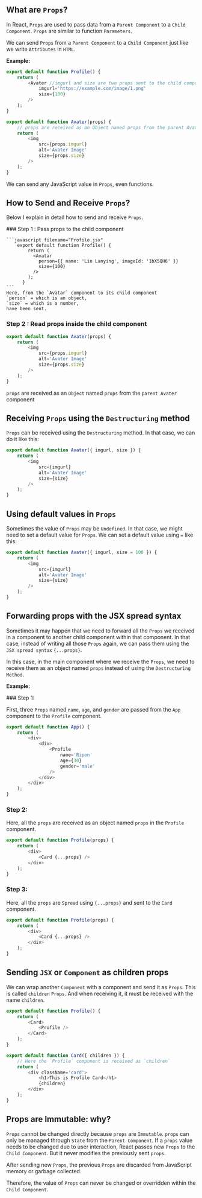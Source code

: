 
## What are `Props`?

In React, `Props` are used to pass data from a `Parent Component` to a `Child Component`. `Props` are similar to function `Parameters`.

We can send `Props` from a `Parent Component` to a `Child Component` just like we write `Attributes` in `HTML`.

**Example:**

```javascript filename="Profile.jsx" {4,5}
export default function Profile() {
    return (
        <Avater //imgurl and size are two props sent to the child component Avater
            imgurl='https://example.com/image/1.png'
            size={100}
        />
    );
}
```

```javascript filename="Avater.jsx" {5-7}
export default function Avater(props) {
    // props are received as an Object named props from the parent Avater component
    return (
        <img
            src={props.imgurl}
            alt='Avater Image'
            size={props.size}
        />
    );
}
```

We can send any JavaScript value in `Props`, even functions.

## How to Send and Receive `Props`?

Below I explain in detail how to send and receive `Props`.

<Steps>
    ### Step 1 :  Pass props to the child component

    ```javascript filename="Profile.jsx"
        export default function Profile() {
            return (
              <Avatar
                person={{ name: 'Lin Lanying', imageId: '1bX5QH6' }}
                size={100}
              />
            );
          }
    ```
    Here, from the `Avatar` component to its child component
    `person` = which is an object,
    `size` = which is a number,
    have been sent.

### Step 2 : Read props inside the child component

```javascript filename="Avater.jsx" {1,5-7}
export default function Avater(props) {
    return (
        <img
            src={props.imgurl}
            alt='Avater Image'
            size={props.size}
        />
    );
}
```

`props` are received as an `Object` named `props` from the `parent Avater` component

</Steps>

## Receiving `Props` using the `Destructuring` method

`Props` can be received using the `Destructuring` method. In that case, we can do it like this:

```javascript filename="Avater.jsx" {1}
export default function Avater({ imgurl, size }) {
    return (
        <img
            src={imgurl}
            alt='Avater Image'
            size={size}
        />
    );
}
```

## Using default values in `Props`

Sometimes the value of `Props` may be `Undefined`. In that case, we might need to set a default value for `Props`. We can set a default value using `=` like this:

```javascript showLineNumbers filename="Avater.jsx" {1}
export default function Avater({ imgurl, size = 100 }) {
    return (
        <img
            src={imgurl}
            alt='Avater Image'
            size={size}
        />
    );
}
```

## Forwarding props with the JSX spread syntax

Sometimes it may happen that we need to forward all the `Props` we received in a component to another child component within that component. In that case, instead of writing all those `Props` again, we can pass them using the `JSX spread syntax` `{...props}`.

In this case, in the main component where we receive the `Props`, we need to receive them as an object named `props` instead of using the `Destructuring Method`.

**Example:**

<Steps>
### Step 1:

First, three `Props` named `name`, `age`, and `gender` are passed from the `App` component to the `Profile` component.

```javascript filename="App.jsx" showLineNumbers
export default function App() {
    return (
        <div>
            <div>
                <Profile
                    name='Ripon'
                    age={30}
                    gender='male'
                />
            </div>
        </div>
    );
}
```

### Step 2:

Here, all the `props` are received as an object named `props` in the `Profile` component.

```javascript filename="Profile.jsx" showLineNumbers {1}
export default function Profile(props) {
    return (
        <div>
            <Card {...props} />
        </div>
    );
}
```

### Step 3:

Here, all the `props` are `Spread` using `{...props}` and sent to the `Card` component.

```javascript filename="Profile.jsx" showLineNumbers {4}
export default function Profile(props) {
    return (
        <div>
            <Card {...props} />
        </div>
    );
}
```

</Steps>

## Sending `JSX` or `Component` as children props

We can wrap another `Component` with a component and send it as `Props`. This is called `children` `Props`. And when receiving it, it must be received with the name `children`.

```javascript filename="Card.jsx" showLineNumbers {3-5}
export default function Profile() {
    return (
        <Card>
            <Profile />
        </Card>
    );
}
```

```javascript filename="Card.jsx" showLineNumbers {1,5}
export default function Card({ children }) {
    // Here the `Profile` component is received as `children`
    return (
        <div className='card'>
            <h1>This is Profile Card</h1>
            {children}
        </div>
    );
}
```

## Props are Immutable: why?

`Props` cannot be changed directly because `props` are `Immutable`. `props` can only be managed through `State` from the `Parent Component`. If a `props` value needs to be changed due to user interaction, React passes new `Props` to the `Child Component`. But it never modifies the previously sent `props`.

After sending new `Props`, the previous `Props` are discarded from JavaScript memory or garbage collected.

Therefore, the value of `Props` can never be changed or overridden within the `Child Component`.

